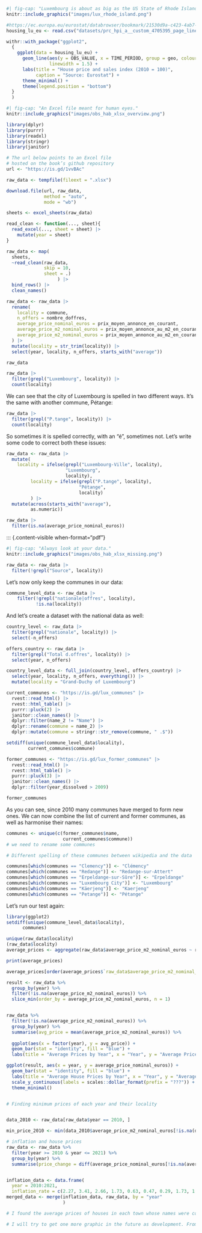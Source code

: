 

::: {.content-visible when-format="pdf"}
```r
#| fig-cap: "Luxembourg is about as big as the US State of Rhode Island."
knitr::include_graphics("images/lux_rhode_island.png")
```
:::


```r
#https://ec.europa.eu/eurostat/databrowser/bookmark/21530d9a-c423-4ab7-998a-7170326136cd?lang=en
housing_lu_eu <- read.csv("datasets/prc_hpi_a__custom_4705395_page_linear.csv.gz")

withr::with_package("ggplot2",
  {
    ggplot(data = housing_lu_eu) +
      geom_line(aes(y = OBS_VALUE, x = TIME_PERIOD, group = geo, colour = geo),
                linewidth = 1.5) +
      labs(title = "House price and sales index (2010 = 100)",
           caption = "Source: Eurostat") +
      theme_minimal() +
      theme(legend.position = "bottom")
  }
  )

```



::: {.content-visible when-format="pdf"}
```r
#| fig-cap: "An Excel file meant for human eyes."
knitr::include_graphics("images/obs_hab_xlsx_overview.png")
```
:::

```r
library(dplyr)
library(purrr)
library(readxl)
library(stringr)
library(janitor)
```



```r
# The url below points to an Excel file
# hosted on the book’s github repository
url <- "https://is.gd/1vvBAc"

raw_data <- tempfile(fileext = ".xlsx")

download.file(url, raw_data,
              method = "auto",
              mode = "wb")

sheets <- excel_sheets(raw_data)

read_clean <- function(..., sheet){
  read_excel(..., sheet = sheet) |>
    mutate(year = sheet)
}

raw_data <- map(
  sheets,
  ~read_clean(raw_data,
              skip = 10,
              sheet = .)
                   ) |>
  bind_rows() |>
  clean_names()

raw_data <- raw_data |>
  rename(
    locality = commune,
    n_offers = nombre_doffres,
    average_price_nominal_euros = prix_moyen_annonce_en_courant,
    average_price_m2_nominal_euros = prix_moyen_annonce_au_m2_en_courant,
    average_price_m2_nominal_euros = prix_moyen_annonce_au_m2_en_courant
  ) |>
  mutate(locality = str_trim(locality)) |>
  select(year, locality, n_offers, starts_with("average"))
```


```r
raw_data
```



```r
raw_data |>
  filter(grepl("Luxembourg", locality)) |>
  count(locality)

```

We can see that the city of Luxembourg is spelled in two different ways. It's the same with another commune, Pétange:

```r
raw_data |>
  filter(grepl("P.tange", locality)) |>
  count(locality)

```

So sometimes it is spelled correctly, with an "é", sometimes not. Let's write some code to correct both these issues:

```r
raw_data <- raw_data |>
  mutate(
    locality = ifelse(grepl("Luxembourg-Ville", locality),
                      "Luxembourg",
                      locality),
         locality = ifelse(grepl("P.tange", locality),
                           "Pétange",
                           locality)
         ) |>
  mutate(across(starts_with("average"),
         as.numeric))

```


```r
raw_data |>
  filter(is.na(average_price_nominal_euros))
```



::: {.content-visible when-format="pdf"}
```r
#| fig-cap: "Always look at your data."
knitr::include_graphics("images/obs_hab_xlsx_missing.png")
```


```r
raw_data <- raw_data |>
  filter(!grepl("Source", locality))
```

Let's now only keep the communes in our data:

```r
commune_level_data <- raw_data |>
    filter(!grepl("nationale|offres", locality),
           !is.na(locality))
```

And let's create a dataset with the national data as well:

```r
country_level <- raw_data |>
  filter(grepl("nationale", locality)) |>
  select(-n_offers)

offers_country <- raw_data |>
  filter(grepl("Total d.offres", locality)) |>
  select(year, n_offers)

country_level_data <- full_join(country_level, offers_country) |>
  select(year, locality, n_offers, everything()) |>
  mutate(locality = "Grand-Duchy of Luxembourg")

```



```r
current_communes <- "https://is.gd/lux_communes" |>
  rvest::read_html() |>
  rvest::html_table() |>
  purrr::pluck(2) |>
  janitor::clean_names() |>
  dplyr::filter(name_2 != "Name") |>
  dplyr::rename(commune = name_2) |>
  dplyr::mutate(commune = stringr::str_remove(commune, " .$"))
```



```r
setdiff(unique(commune_level_data$locality),
        current_communes$commune)
```



```r
former_communes <- "https://is.gd/lux_former_communes" |>
  rvest::read_html() |>
  rvest::html_table() |>
  purrr::pluck(3) |>
  janitor::clean_names() |>
  dplyr::filter(year_dissolved > 2009)

former_communes

```

As you can see, since 2010 many communes have merged to form new ones. We can now combine the list of current and former communes, as well as harmonise their names:

```r
communes <- unique(c(former_communes$name,
                     current_communes$commune))
# we need to rename some communes

# Different spelling of these communes between wikipedia and the data

communes[which(communes == "Clemency")] <- "Clémency"
communes[which(communes == "Redange")] <- "Redange-sur-Attert"
communes[which(communes == "Erpeldange-sur-Sûre")] <- "Erpeldange"
communes[which(communes == "Luxembourg City")] <- "Luxembourg"
communes[which(communes == "Käerjeng")] <- "Kaerjeng"
communes[which(communes == "Petange")] <- "Pétange"
```

Let's run our test again:

```r
library(ggplot2)
setdiff(unique(commune_level_data$locality),
      communes)

unique(raw_data$locality)
(raw_data$locality)
average_prices <- aggregate(raw_data$average_price_m2_nominal_euros ~ raw_data$locality, data=raw_data, FUN=mean)

print(average_prices)

average_prices[order(average_prices$`raw_data$average_price_m2_nominal_euros`),]

result <- raw_data %>%
  group_by(year) %>%
  filter(!is.na(average_price_m2_nominal_euros)) %>%
  slice_min(order_by = average_price_m2_nominal_euros, n = 1)


raw_data %>%
  filter(!is.na(average_price_m2_nominal_euros)) %>%
  group_by(year) %>%
  summarise(avg_price = mean(average_price_m2_nominal_euros)) %>%
  
  ggplot(aes(x = factor(year), y = avg_price)) +
  geom_bar(stat = "identity", fill = "blue") +
  labs(title = "Average Prices by Year", x = "Year", y = "Average Price(Euro Per m2)")

ggplot(result, aes(x = year, y = average_price_nominal_euros)) +
  geom_bar(stat = "identity", fill = "blue") +
  labs(title = "Average House Prices by Year", x = "Year", y = "Average Price (???)") +
  scale_y_continuous(labels = scales::dollar_format(prefix = "???")) +
  theme_minimal()


# Finding minimum prices of each year and their locality


data_2010 <- raw_data[raw_data$year == 2010, ]

min_price_2010 <- min(data_2010$average_price_m2_nominal_euros[!is.na(data_2010$average_price_m2_nominal_euros)])

# inflation and house prices
raw_data <- raw_data %>%
  filter(year >= 2010 & year <= 2021) %>%
  group_by(year) %>%
  summarise(price_change = diff(average_price_nominal_euros[!is.na(average_price_nominal_euros)]))


inflation_data <- data.frame(
  year = 2010:2021,
  inflation_rate = c(2.27, 3.41, 2.66, 1.73, 0.63, 0.47, 0.29, 1.73, 1.53, 1.74, 0.82, 2.53))
merged_data <- merge(inflation_data, raw_data, by = "year"   
                     )

# I found the average prices of houses in each town whose names were corrupted in the data and after removing the "NA" data. I also observed how house prices changed each year. It is also possible to observe what I have mentioned graphically. You can clear all the data and see their ranking from cheap to expensive according to their average prices.

# I will try to get one more graphic in the future as development. From Luxembourg government sources, I found the annual inflations on the specified dates. I want to find the change in average house prices on a yearly and percentage basis and compare them under the same scale. In this way, we will be able to clearly see how house prices move against inflation.



```
